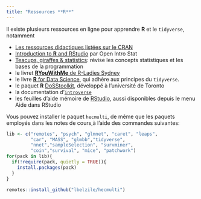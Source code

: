 ```yaml
---
title: "Ressources **R**"
---
```


Il existe plusieurs ressources en ligne pour apprendre **R** et le `tidyverse`, notamment

- [Les ressources didactiques listées sur le CRAN](https://cran.r-project.org/other-docs.html)
- [Introduction to **R** and RStudio](http://openintrostat.github.io/oilabs-tidy/01_intro_to_r/intro_to_r.html) par Open Intro Stat
- [Teacups, giraffes & statistics](https://tinystats.github.io/teacups-giraffes-and-statistics/index.html): révise les concepts statistiques et les bases de la programmation
- le livret [**RYouWithMe** de R-Ladies Sydney](https://rladiessydney.org/courses/ryouwithme/)
- le livre [**R** for Data Science](https://r4ds.had.co.nz/index.html), qui adhère aux principes du `tidyverse`.
- le paquet **R** [DoSStoolkit](https://dosstoolkit.com/), développé à l'université de Toronto
- la documentation d'[`introverse`](https://spielmanlab.github.io/introverse/articles/introverse_online.html)
- les feuilles d'aide mémoire de [RStudio](https://www.rstudio.com/resources/cheatsheets/), aussi disponibles depuis le menu Aide dans RStudio

Vous pouvez installer le paquet `hecmulti`, de même que les paquets employés dans les notes de cours,à l'aide des commandes suivantes: 

```r
lib <- c("remotes", "psych", "glmnet", "caret", "leaps", 
         "car", "MASS", "glmbb","tidyverse", 
         "nnet","sampleSelection", "survminer", 
         "coin","survival", "mice", "patchwork")
for(pack in lib){
  if(!require(pack, quietly = TRUE)){
    install.packages(pack)
  }
}

remotes::install_github("lbelzile/hecmulti")
```
